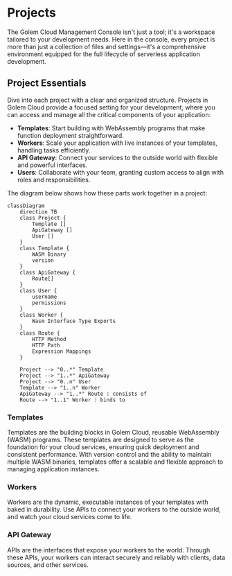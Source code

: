 # Projects

The Golem Cloud Management Console isn't just a tool; it's a workspace tailored to your development needs. Here in the console, every project is more than just a collection of files and settings—it's a comprehensive environment equipped for the full lifecycle of serverless application development.

## Project Essentials

Dive into each project with a clear and organized structure. Projects in Golem Cloud provide a focused setting for your development, where you can access and manage all the critical components of your application:

- **Templates**: Start building with WebAssembly programs that make function deployment straightforward.
- **Workers**: Scale your application with live instances of your templates, handling tasks efficiently.
- **API Gateway**: Connect your services to the outside world with flexible and powerful interfaces.
- **Users**: Collaborate with your team, granting custom access to align with roles and responsibilities.

The diagram below shows how these parts work together in a project:
```mermaid
classDiagram
    direction TB
    class Project {
        Template []
        ApiGateway []
        User []
    }
    class Template {
        WASM Binary
        version
    }
    class ApiGateway {
        Route[]
    }
    class User {
        username
        permissions
    }
    class Worker {
        Wasm Interface Type Exports
    }
    class Route {
        HTTP Method
        HTTP Path
        Expression Mappings
    }

    Project --> "0..*" Template
    Project --> "1..*" ApiGateway
    Project --> "0..n" User
    Template --> "1..n" Worker
    ApiGateway --> "1..*" Route : consists of
    Route --> "1..1" Worker : binds to
```

### Templates
Templates are the building blocks in Golem Cloud, reusable WebAssembly (WASM) programs. These templates are designed to serve as the foundation for your cloud services, ensuring quick deployment and consistent performance. With version control and the ability to maintain multiple WASM binaries, templates offer a scalable and flexible approach to managing application instances.

### Workers
Workers are the dynamic, executable instances of your templates with baked in durability. Use APIs to connect your workers to the outside world, and watch your cloud services come to life. 

### API Gateway
APIs are the interfaces that expose your workers to the world. Through these APIs, your workers can interact securely and reliably with clients, data sources, and other services.